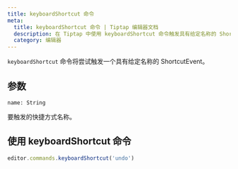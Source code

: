 ```yaml
---
title: keyboardShortcut 命令
meta:
  title: keyboardShortcut 命令 | Tiptap 编辑器文档
  description: 在 Tiptap 中使用 keyboardShortcut 命令触发具有给定名称的 ShortcutEvent。了解更多信息请查阅我们的文档！
  category: 编辑器
---
```


`keyboardShortcut` 命令将尝试触发一个具有给定名称的 ShortcutEvent。

## 参数

`name: String`

要触发的快捷方式名称。

## 使用 keyboardShortcut 命令

```js
editor.commands.keyboardShortcut('undo')
```